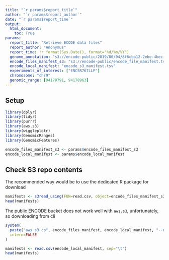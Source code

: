 ```yaml
---
title: "`r params$report_title`"
author: "`r params$report_author`"
date: "`r params$report_time`"
output:
  html_document:
    toc: True
params:
  report_title: "Retrieve ECODE data files"
  report_author: "Anonymus"
  report_time: !r format(Sys.Date(), format="%d/%m/%Y")
  genome_annotation: "s3://encode-public/2019/06/04/8f6cba12-2ebe-4bec-a15d-53f498979de0/gencode.v29.primary_assembly.annotation_UCSC_names.gtf.gz"
  encode_files_manifest_s3: "s3://encode-public/encode_file_manifest.tsv"
  encode_local_manifest: "encode_s3_manifest.tsv"
  experiments_of_interest: ["ENCSR767LLP"]
  chromosome: "chr9"
  genomic_range: [94178791, 94178963]
---
```


## Setup

```r
library(dplyr)
library(tidyr)
library(purrr)
library(aws.s3)
library(wiggleplotr)
library(GenomicRanges)
library(GenomicFeatures)
```

```r
encode_files_manifest_s3 <- params$encode_files_manifest_s3
encode_local_manifest <- params$encode_local_manifest
```


## Check S3 repo contents

The recommended way would be to use the dedicated R package for download

```r
manifests <- s3read_using(FUN=read.csv, object=encode_files_manifest_s3, region="us-east-1")
head(manifests)
```

The public ENCODE bucket does not work well with `aws.s3`, unfortunately, so downloading from cli

```r
system(
  paste("aws s3 cp", encode_files_manifest, encode_local_manifest, "--no-sign-request", sep=" "),
  intern=FALSE
)
```

```r
manifests <- read.csv(encode_local_manifest, sep="\t")
head(manifests)
```
